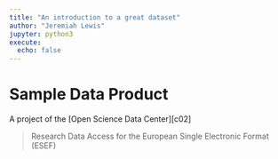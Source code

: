```yaml
---
title: "An introduction to a great dataset"
author: "Jeremiah Lewis"
jupyter: python3
execute:
  echo: false
---
```


# Sample Data Product

A project of the [Open Science Data Center][c02]

> Research Data Access for the European Single Electronic Format (ESEF)
